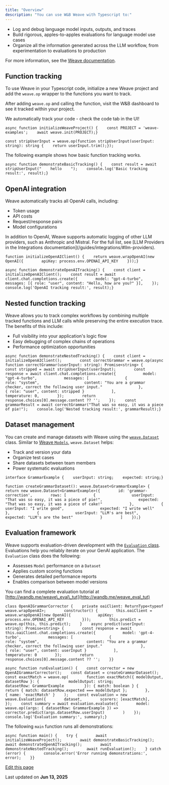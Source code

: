 ```yaml
---
title: "Overview"
description: "You can use W&B Weave with Typescript to:"
---
```


* Log and debug language model inputs, outputs, and traces
* Build rigorous, apples-to-apples evaluations for language model use cases
* Organize all the information generated across the LLM workflow, from experimentation to evaluations to production

For more information, see the [Weave documentation](/).

## Function tracking[​](/reference/generated_typescript_docs/intro-notebook#function-tracking "Direct link to Function tracking")

To use Weave in your Typescript code, initialize a new Weave project and add the `weave.op` wrapper to the functions you want to track.

After adding `weave.op` and calling the function, visit the W\&B dashboard to see it tracked within your project.

We automatically track your code - check the code tab in the UI!

```
async function initializeWeaveProject() {    const PROJECT = 'weave-examples';    await weave.init(PROJECT);}
```

```
const stripUserInput = weave.op(function stripUserInput(userInput: string): string {    return userInput.trim();});
```

The following example shows how basic function tracking works.

```
async function demonstrateBasicTracking() {    const result = await stripUserInput("    hello    ");    console.log('Basic tracking result:', result);}
```

## OpenAI integration[​](/reference/generated_typescript_docs/intro-notebook#openai-integration "Direct link to OpenAI integration")

Weave automatically tracks all OpenAI calls, including:

* Token usage
* API costs
* Request/response pairs
* Model configurations

<Note>
  In addition to OpenAI, Weave supports automatic logging of other LLM providers, such as Anthropic and Mistral. For the full list, see [LLM Providers in the Integrations documentation](/guides/integrations/#llm-providers).
</Note>

```
function initializeOpenAIClient() {    return weave.wrapOpenAI(new OpenAI({        apiKey: process.env.OPENAI_API_KEY    }));}
```

```
async function demonstrateOpenAITracking() {    const client = initializeOpenAIClient();    const result = await client.chat.completions.create({        model: "gpt-4-turbo",        messages: [{ role: "user", content: "Hello, how are you?" }],    });    console.log('OpenAI tracking result:', result);}
```

## Nested function tracking[​](/reference/generated_typescript_docs/intro-notebook#nested-function-tracking "Direct link to Nested function tracking")

Weave allows you to track complex workflows by combining multiple tracked functions and LLM calls while preserving the entire execution trace. The benefits of this include:

* Full visibility into your application's logic flow
* Easy debugging of complex chains of operations
* Performance optimization opportunities

```
async function demonstrateNestedTracking() {    const client = initializeOpenAIClient();        const correctGrammar = weave.op(async function correctGrammar(userInput: string): Promise<string> {        const stripped = await stripUserInput(userInput);        const response = await client.chat.completions.create({            model: "gpt-4-turbo",            messages: [                {                    role: "system",                    content: "You are a grammar checker, correct the following user input."                },                { role: "user", content: stripped }            ],            temperature: 0,        });        return response.choices[0].message.content ?? '';    });    const grammarResult = await correctGrammar("That was so easy, it was a piece of pie!");    console.log('Nested tracking result:', grammarResult);}
```

## Dataset management[​](/reference/generated_typescript_docs/intro-notebook#dataset-management "Direct link to Dataset management")

You can create and manage datasets with Weave using the [`weave.Dataset`](/guides/core-types/datasets) class. Similar to [Weave `Models`](/guides/core-types/models), `weave.Dataset` helps:

* Track and version your data
* Organize test cases
* Share datasets between team members
* Power systematic evaluations

```
interface GrammarExample {    userInput: string;    expected: string;}
```

```
function createGrammarDataset(): weave.Dataset<GrammarExample> {    return new weave.Dataset<GrammarExample>({        id: 'grammar-correction',        rows: [            {                userInput: "That was so easy, it was a piece of pie!",                expected: "That was so easy, it was a piece of cake!"            },            {                userInput: "I write good",                expected: "I write well"            },            {                userInput: "LLM's are best",                expected: "LLM's are the best"            }        ]    });}
```

## Evaluation framework[​](/reference/generated_typescript_docs/intro-notebook#evaluation-framework "Direct link to Evaluation framework")

Weave supports evaluation-driven development with the [`Evaluation` class](/guides/core-types/evaluations). Evaluations help you reliably iterate on your GenAI application. The `Evaluation` class does the following:

* Assesses `Model` performance on a `Dataset`
* Applies custom scoring functions
* Generates detailed performance reports
* Enables comparison between model versions

You can find a complete evaluation tutorial at [http://wandb.me/weave\_eval\_tut](http://wandb.me/weave_eval_tut)

```
class OpenAIGrammarCorrector {    private oaiClient: ReturnType<typeof weave.wrapOpenAI>;        constructor() {        this.oaiClient = weave.wrapOpenAI(new OpenAI({            apiKey: process.env.OPENAI_API_KEY        }));        this.predict = weave.op(this, this.predict);    }    async predict(userInput: string): Promise<string> {        const response = await this.oaiClient.chat.completions.create({            model: 'gpt-4-turbo',            messages: [                {                     role: "system",                     content: "You are a grammar checker, correct the following user input."                 },                { role: "user", content: userInput }            ],            temperature: 0        });        return response.choices[0].message.content ?? '';    }}
```

```
async function runEvaluation() {    const corrector = new OpenAIGrammarCorrector();    const dataset = createGrammarDataset();        const exactMatch = weave.op(        function exactMatch({ modelOutput, datasetRow }: {             modelOutput: string;             datasetRow: GrammarExample         }): { match: boolean } {            return { match: datasetRow.expected === modelOutput };        },        { name: 'exactMatch' }    );    const evaluation = new weave.Evaluation({        dataset,        scorers: [exactMatch],    });    const summary = await evaluation.evaluate({        model: weave.op((args: { datasetRow: GrammarExample }) =>             corrector.predict(args.datasetRow.userInput)        )    });    console.log('Evaluation summary:', summary);}
```

The following `main` function runs all demonstrations:

```
async function main() {    try {        await initializeWeaveProject();        await demonstrateBasicTracking();        await demonstrateOpenAITracking();        await demonstrateNestedTracking();        await runEvaluation();    } catch (error) {        console.error('Error running demonstrations:', error);    }}
```

[Edit this page](https://github.com/wandb/weave/blob/master/docs/docs/reference/generated_typescript_docs/intro-notebook.md)

Last updated on **Jun 13, 2025**
